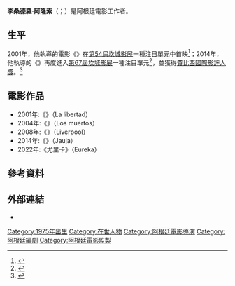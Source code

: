 {{noteTA
|1=zh-hans:利桑德罗;zh-hant:李桑德羅;
}}
{{Infobox person
| name  = 李桑德羅·阿隆索<br/>Lisandro Alonso
| image = 
| imagesize = 
| caption = 
| birth_date = {{birth date and age|1975|6|2|df=yes}}
| birth_place = {{ARG}}[[布宜諾斯艾利斯|布宜諾斯艾利斯]]
| nationality = {{ARG}}
| years_active = 
| occupation = 電影導演、編劇、剪接、監製
| spouse = 
}}

'''李桑德羅·阿隆索'''（{{lang-es|Lisandro Alonso}}；{{bd|1975年|6月2日}}）是阿根廷電影工作者。

== 生平 ==
2001年，他執導的電影《{{en-link|自由無上限|Freedom (2001 film)}}》在[[第54屆坎城影展|第54屆坎城影展]]一種注目單元中首映<ref name="festival-cannes.com">{{Cite web |url=http://www.festival-cannes.com/en/archives/ficheFilm/id/2000167/year/2001.html |title=Festival de Cannes: Freedom |accessdate=21 October 2009 |work=festival-cannes.com |archive-date=2014-10-10 |archive-url=https://web.archive.org/web/20141010110644/http://www.festival-cannes.com/en/archives/ficheFilm/id/2000167/year/2001.html |dead-url=no }}</ref>；2014年，他執導的《{{link-en|走出安樂鄉|Jauja (film)}}》再度進入[[第67屆坎城影展|第67屆坎城影展]]一種注目單元<ref name="Cannes2014">{{cite web |url=http://www.festival-cannes.fr/en/article/60533.html |title=2014 Official Selection |accessdate=18 April 2014 |work=Cannes |archive-date=2017-01-29 |archive-url=https://web.archive.org/web/20170129011621/http://www.festival-cannes.fr/en/article/60533.html |dead-url=no }}</ref>，並獲得[[國際影評人協會|費比西國際影評人獎]]。<ref>{{cite web |url=http://www.fipresci.org/festivals/archive/2014/cannes/cannes_2014_ndx.htm |title=Festival Reports - Cannes Film Festival 2014 |accessdate=23 May 2014 |work=FIPRESCI |deadurl=yes |archiveurl=https://web.archive.org/web/20140523225813/http://www.fipresci.org/festivals/archive/2014/cannes/cannes_2014_ndx.htm |archivedate=2014年5月23日 }}</ref>

== 電影作品 ==
*2001年:《{{en-link|自由無上限|Freedom (2001 film)}}》（La libertad）
*2004年:《{{en-link|逝者 (2004年電影)|Los muertos|逝者}}》（Los muertos）
*2008年:《{{en-link|利物浦 (2008年電影)|Liverpool (2008 film)|利物浦}}》（Liverpool）
*2014年:《{{link-en|走出安樂鄉|Jauja (film)}}》（Jauja）
*2022年:《尤里卡》（Eureka）

==參考資料==
{{reflist}}

==外部連結==
*{{imdb|1027762}}
{{DEFAULTSORT:Alonso, Lisandro}}
[[Category:1975年出生|Category:1975年出生]]
[[Category:在世人物|Category:在世人物]]
[[Category:阿根廷電影導演|Category:阿根廷電影導演]]
[[Category:阿根廷編劇|Category:阿根廷編劇]]
[[Category:阿根廷電影監製|Category:阿根廷電影監製]]